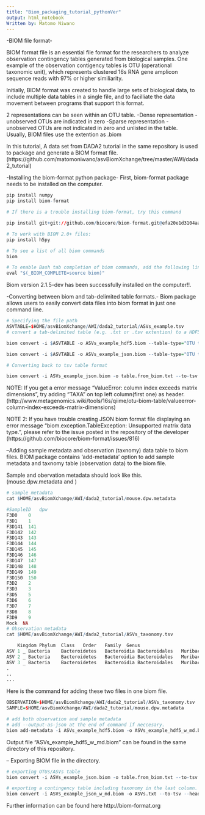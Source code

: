 ```yaml
---
title: "Biom_packaging_tutorial_pythonVer"
output: html_notebook
Written by: Matomo Niwano
---
```


-BIOM file format-

BIOM format file is an essential file format for the researchers to analyze observation contingency tables generated from biological samples. One example of the observation contigency tables is OTU (operational taxonomic unit), which represents clustered 16s RNA gene amplicon sequence reads with 97% or higher similiarity.

Initially, BIOM format was created to handle large sets of biological data, to include multiple data tables in a single file, and to facilliate the data movement between programs that support this format. 

2 representations can be seen within an OTU table. 
  -Dense representation
          -unobserved OTUs are indicated in zero
  -Sparse representation
          -unobserved OTUs are not indicated in zero and unlisted in the table. 
Usually, BIOM files use the extention as .biom

In this tutorial, A data set from DADA2 tutorial in the same repository is used to package and generate a BIOM format file.  (https://github.com/matomoniwano/asvBiomXchange/tree/master/AWI/dada2_tutorial) 

-Installing the biom-format python package-
  First, biom-format package needs to be installed on the computer.
  
```r
pip install numpy
pip install biom-format

# If there is a trouble installing biom-format, try this command

pip install git+git://github.com/biocore/biom-format.git@efa20e1d3104aada0383b35dbe976de17717e61c

# To work with BIOM 2.0+ files:
pip install h5py

# To see a list of all biom commands
biom

# To enable Bash tab completion of biom commands, add the following line to $HOME/.bashrc
eval "$(_BIOM_COMPLETE=source biom)"
```
Biom version 2.1.5-dev has been successfully installed on the computer!!. 

-Converting between biom and tab-delimited table formats.-
Biom package allows users to easily convert data files into biom format in just one command line. 

```r
# Specifying the file path
ASVTABLE=$HOME/asvBiomXchange/AWI/dada2_tutorial/ASVs_example.tsv
# convert a tab-delimited table (e.g. .txt or .tsv extention) to a HDF5 or JSON biom format. 

biom convert -i $ASVTABLE -o ASVs_example_hdf5.biom --table-type="OTU table" --to-hdf5s

biom convert -i $ASVTABLE -o ASVs_example_json.biom --table-type="OTU table" --to-json

# Converting back to tsv table format

biom convert -i ASVs_example_json.biom -o table.from_biom.txt --to-tsv

```
NOTE: If you get a error message "ValueError: column index exceeds matrix dimensions", try adding "TAXA" on top left column(first one) as header. (http://www.metagenomics.wiki/tools/16s/qiime/otu-biom-table/valueerror-column-index-exceeds-matrix-dimensions)

NOTE 2: If you have trouble creating JSON biom format file displaying an error message "biom.exception.TableException: Unsupported matrix data type.", please refer to the issue posted in the repository of the developer (https://github.com/biocore/biom-format/issues/816)

--Adding sample metadata and observation (taxnomy) data table to biom files. BIOM package contains 'add-metadata' option to add sample metadata and taxnomy table (observation data) to the biom file. 

Sample and obervation metadata should look like this. (mouse.dpw.metadata and )
```r
# sample metadata
cat $HOME/asvBiomXchange/AWI/dada2_tutorial/mouse.dpw.metadata

#SampleID	dpw
F3D0	0
F3D1	1
F3D141	141
F3D142	142
F3D143	143
F3D144	144
F3D145	145
F3D146	146
F3D147	147
F3D148	148
F3D149	149
F3D150	150
F3D2	2
F3D3	3
F3D5	5
F3D6	6
F3D7	7
F3D8	8
F3D9	9
Mock  NA
# Observation metadata 
cat $HOME/asvBiomXchange/AWI/dada2_tutorial/ASVs_taxonomy.tsv

	Kingdom	Phylum	Class	Order	Family	Genus
ASV 1 _	Bacteria	Bacteroidetes	Bacteroidia	Bacteroidales	MuribaculaceaeNA
ASV 2 _	Bacteria	Bacteroidetes	Bacteroidia	Bacteroidales	MuribaculaceaeNA
ASV 3 _	Bacteria	Bacteroidetes	Bacteroidia	Bacteroidales	MuribaculaceaeNA
.
..
...

```


Here is the command for adding these two files in one biom file. 

```r
OBSERVATION=$HOME/asvBiomXchange/AWI/dada2_tutorial/ASVs_taxonomy.tsv
SAMPLE=$HOME/asvBiomXchange/AWI/dada2_tutorial/mouse.dpw.metadata

# add both observation and sample metadata
# add --output-as-json at the end of command if neccesary. 
biom add-metadata -i ASVs_example_hdf5.biom -o ASVs_example_hdf5_w_md.biom --observation-metadata-fp $OBSERVATION --sample-metadata-fp $SAMPLEz

```

Output file "ASVs_example_hdf5_w_md.biom" can be found in the same directory of this repository.

-- Exporting BIOM file in the directory. 
```r
# exporting OTUs/ASVs table
biom convert -i ASVs_example_json.biom -o table.from_biom.txt --to-tsv

# exporting a contingency table including taxonomy in the last column. 
biom convert -i ASVs_example_json_w_md.biom -o ASVs.txt --to-tsv --header-key 'taxonomy' --tsv-metadata-formatter naive # Change taxonomy to the header name of observation data. 
```


Further information can be found here
http://biom-format.org

